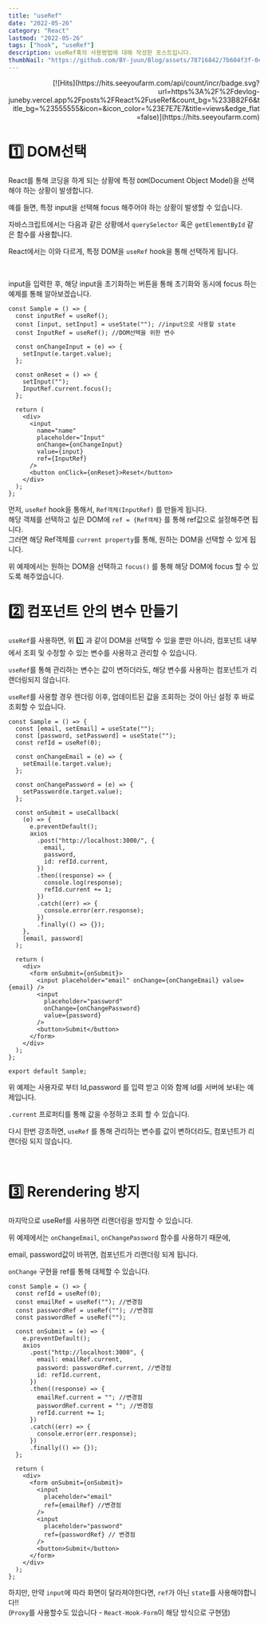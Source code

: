 ```yaml
---
title: "useRef"
date: "2022-05-26"
category: "React"
lastmod: "2022-05-26"
tags: ["hook", "useRef"]
description: useRef훅의 사용벙법에 대해 작성한 포스트입니다.
thumbNail: "https://github.com/BY-juun/Blog/assets/78716842/7b604f3f-0c71-444c-81fd-bb6b2327855a"
---
```


<div align="right">
  [![Hits](https://hits.seeyoufarm.com/api/count/incr/badge.svg?url=https%3A%2F%2Fdevlog-juneby.vercel.app%2Fposts%2FReact%2FuseRef&count_bg=%233B82F6&title_bg=%23555555&icon=&icon_color=%23E7E7E7&title=views&edge_flat=false)](https://hits.seeyoufarm.com)
</div>

# 1️⃣ DOM선택

React를 통해 코딩을 하게 되는 상황에 특정 `DOM`(Document Object Model)을 선택해야 하는 상황이 발생합니다.

예를 들면, 특정 input을 선택해 focus 해주어야 하는 상황이 발생할 수 있습니다.

자바스크립트에서는 다음과 같은 상황에서 `querySelector` 혹은 `getElementById` 같은 함수를 사용합니다.

React에서는 이와 다르게, 특정 DOM을 `useRef` hook을 통해 선택하게 됩니다.

<br />

input을 입력한 후, 해당 input을 초기화하는 버튼을 통해 초기화와 동시에 focus 하는 예제를 통해 알아보겠습니다.

```tsx
const Sample = () => {
  const inputRef = useRef();
  const [input, setInput] = useState(""); //input으로 사용할 state
  const InputRef = useRef(); //DOM선택을 위한 변수

  const onChangeInput = (e) => {
    setInput(e.target.value);
  };

  const onReset = () => {
    setInput("");
    InputRef.current.focus();
  };

  return (
    <div>
      <input
        name="name"
        placeholder="Input"
        onChange={onChangeInput}
        value={input}
        ref={InputRef}
      />
      <button onClick={onReset}>Reset</button>
    </div>
  );
};
```

먼저, `useRef` hook을 통해서, `Ref객체(InputRef)` 를 만들게 됩니다.  
해당 객체를 선택하고 싶은 DOM에 `ref = {Ref객체}` 를 통해 ref값으로 설정해주면 됩니다.  
그러면 해당 Ref객체를 `current property`를 통해, 원하는 DOM을 선택할 수 있게 됩니다.

위 예제에서는 원하는 DOM을 선택하고 `focus()` 를 통해 해당 DOM에 focus 할 수 있도록 해주었습니다.

# 2️⃣ 컴포넌트 안의 변수 만들기

`useRef`를 사용하면, 위 1️⃣ 과 같이 DOM을 선택할 수 있을 뿐만 아니라, 컴포넌트 내부에서 조회 및 수정할 수 있는 변수를 사용하고 관리할 수 있습니다.

`useRef`를 통해 관리하는 변수는 값이 변하더라도, 해당 변수를 사용하는 컴포넌트가 리랜더링되지 않습니다.

`useRef`를 사용할 경우 렌더링 이후, 업데이트된 값을 조회하는 것이 아닌 설정 후 바로 조회할 수 있습니다.

```tsx
const Sample = () => {
  const [email, setEmail] = useState("");
  const [password, setPassword] = useState("");
  const refId = useRef(0);

  const onChangeEmail = (e) => {
    setEmail(e.target.value);
  };

  const onChangePassword = (e) => {
    setPassword(e.target.value);
  };

  const onSubmit = useCallback(
    (e) => {
      e.preventDefault();
      axios
        .post("http://localhost:3000/", {
          email,
          password,
          id: refId.current,
        })
        .then((response) => {
          console.log(response);
          refId.current += 1;
        })
        .catch((err) => {
          console.error(err.response);
        })
        .finally(() => {});
    },
    [email, password]
  );

  return (
    <div>
      <form onSubmit={onSubmit}>
        <input placeholder="email" onChange={onChangeEmail} value={email} />
        <input
          placeholder="password"
          onChange={onChangePassword}
          value={password}
        />
        <button>Submit</button>
      </form>
    </div>
  );
};

export default Sample;
```

위 예제는 사용자로 부터 Id,password 를 입력 받고 이와 함께 Id를 서버에 보내는 예제입니다.

`.current` 프로퍼티를 통해 값을 수정하고 조회 할 수 있습니다.

다시 한번 강조하면, `useRef` 를 통해 관리하는 변수를 값이 변하더라도, 컴포넌트가 리랜더링 되지 않습니다.

<br />

# 3️⃣ Rerendering 방지

마지막으로 useRef를 사용하면 리랜더링을 방지할 수 있습니다.

위 예제에서는 `onChangeEmail`, `onChangePassword` 함수를 사용하기 때문에,

email, password값이 바뀌면, 컴포넌트가 리랜더링 되게 됩니다.

`onChange` 구현을 ref를 통해 대체할 수 있습니다.

```tsx
const Sample = () => {
  const refId = useRef(0);
  const emailRef = useRef(""); //변경점
  const passwordRef = useRef(""); //변경점
  const passwordRef = useRef("");

  const onSubmit = (e) => {
    e.preventDefault();
    axios
      .post("http://localhost:3000", {
        email: emailRef.current,
        password: passwordRef.current, //변경점
        id: refId.current,
      })
      .then((response) => {
        emailRef.current = ""; //변경점
        passwordRef.current = ""; //변경점
        refId.current += 1;
      })
      .catch((err) => {
        console.error(err.response);
      })
      .finally(() => {});
  };

  return (
    <div>
      <form onSubmit={onSubmit}>
        <input
          placeholder="email"
          ref={emailRef} //변경점
        />
        <input
          placeholder="password"
          ref={passwordRef} // 변경점
        />
        <button>Submit</button>
      </form>
    </div>
  );
};
```

하지만, 만약 `input`에 따라 화면이 달라져야한다면, `ref`가 아닌 `state`를 사용해야합니다!!  
(`Proxy`를 사용할수도 있습니다 - `React-Hook-Form`이 해당 방식으로 구현댐)
